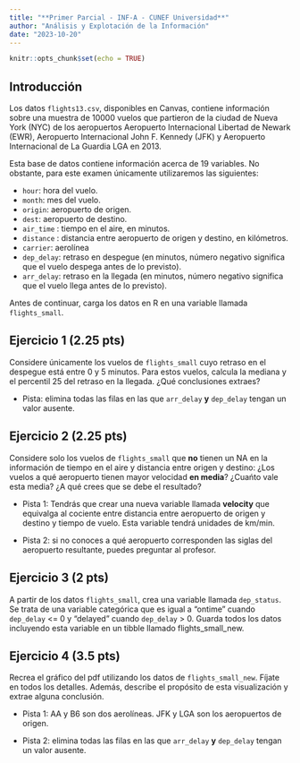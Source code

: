 ```yaml
---
title: "**Primer Parcial - INF-A - CUNEF Universidad**"
author: "Análisis y Explotación de la Información"
date: "2023-10-20"
---
```


```r
knitr::opts_chunk$set(echo = TRUE)
```

## Introducción

Los datos `flights13.csv`, disponibles en Canvas, contiene información sobre una muestra de 10000 vuelos que partieron de la ciudad de Nueva York (NYC) de los aeropuertos Aeropuerto Internacional Libertad de Newark (EWR), Aeropuerto Internacional John F. Kennedy (JFK) y Aeropuerto Internacional de La Guardia LGA en 2013. 

Esta base de datos contiene información acerca de 19 variables. No obstante,
para este examen únicamente utilizaremos las siguientes:

* `hour`: hora del vuelo.
* `month`: mes del vuelo.
* `origin`: aeropuerto de origen.
* `dest`: aeropuerto de destino.
* `air_time` : tiempo en el aire, en minutos.
* `distance` : distancia entre aeropuerto de origen y destino, en kilómetros.
* `carrier`: aerolínea
* `dep_delay`: retraso en despegue (en minutos, número negativo significa que el vuelo despega antes de lo previsto).
* `arr_delay`: retraso en la llegada (en minutos, número negativo significa que el vuelo llega antes de lo previsto).

Antes de continuar, carga los datos en R en una variable llamada `flights_small`.

## Ejercicio 1 (2.25 pts)

Considere únicamente los vuelos de `flights_small` cuyo retraso en el despegue está entre 0 y 5 minutos. Para estos vuelos, calcula la mediana y el percentil 25 del retraso en
la llegada. ¿Qué conclusiones extraes?

* Pista: elimina todas las filas en las que `arr_delay` **y** `dep_delay` tengan
un valor ausente.

## Ejercicio 2 (2.25 pts)

Considere solo los vuelos de `flights_small` que **no** tienen un NA en la información de tiempo en el aire y distancia entre origen y destino: ¿Los vuelos a qué aeropuerto tienen mayor velocidad **en media**? ¿Cuańto vale esta media? ¿A qué crees que se debe el resultado?

* Pista 1: Tendrás que crear una nueva variable llamada **velocity** que equivalga al cociente entre distancia entre aeropuerto de origen y destino y tiempo de vuelo. Esta variable tendrá unidades de km/min.

* Pista 2: si no conoces a qué aeropuerto corresponden las siglas del aeropuerto resultante, puedes preguntar al profesor.

## Ejercicio 3 (2 pts)

A partir de los datos `flights_small`, crea una variable llamada `dep_status`. Se trata de una variable categórica que es igual a "ontime" cuando `dep_delay` <= 0 y "delayed" cuando `dep_delay` > 0. Guarda todos los datos incluyendo esta variable en un tibble llamado flights_small_new.

## Ejercicio 4 (3.5 pts)

Recrea el gráfico del pdf utilizando los datos de `flights_small_new`. Fíjate
en todos los detalles. Además, describe el propósito de esta visualización y extrae alguna conclusión.


* Pista 1: AA y B6 son dos aerolíneas. JFK y LGA son los aeropuertos de origen.

* Pista 2: elimina todas las filas en las que `arr_delay` **y** `dep_delay` tengan
un valor ausente.
